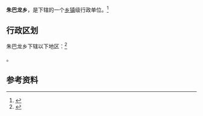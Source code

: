 {{中国乡级行政区|54/21/29/203/000}}

'''朱巴龙乡'''，是{{PRC admin/fullname|54/21/29/203/000|3}}下辖的一个[[乡镇|乡镇]]级行政单位。<ref>{{PRC admin/ref sgc|{{PRC admin/parent|54/21/29/203/000}}}}</ref>

== 行政区划 ==

朱巴龙乡下辖以下地区：<ref>{{PRC admin/ref sgc|54/21/29/203/000}}</ref>

{{PRC admin/children|54/21/29/203/000}}。

== 参考资料 ==

{{reflist}}

{{行政区划小作品}}
{{PRC admin/navcat|54/21/29/203/000}}
